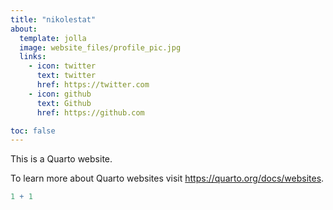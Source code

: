 ```yaml
---
title: "nikolestat"
about:
  template: jolla
  image: website_files/profile_pic.jpg
  links:
    - icon: twitter
      text: twitter
      href: https://twitter.com
    - icon: github
      text: Github
      href: https://github.com

toc: false
---
```


This is a Quarto website.

To learn more about Quarto websites visit <https://quarto.org/docs/websites>.

```r
1 + 1
```
